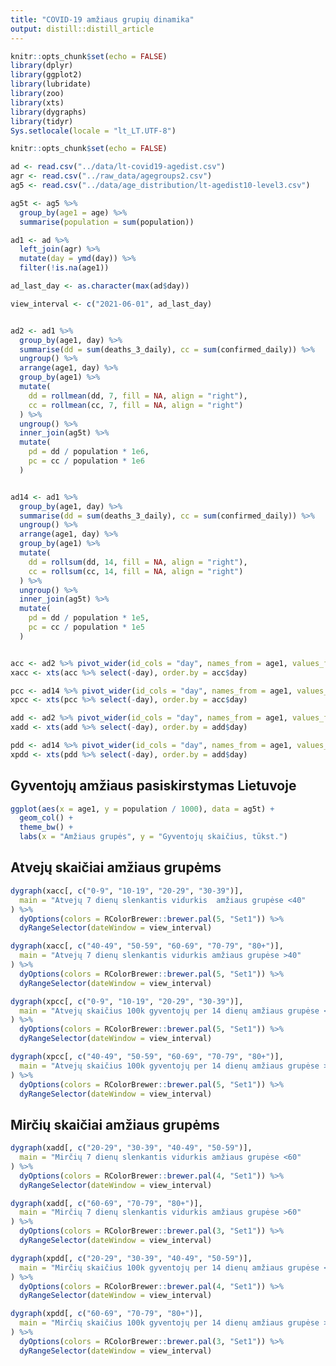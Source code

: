 ```yaml
---
title: "COVID-19 amžiaus grupių dinamika"
output: distill::distill_article
---
```


```r
knitr::opts_chunk$set(echo = FALSE)
library(dplyr)
library(ggplot2)
library(lubridate)
library(zoo)
library(xts)
library(dygraphs)
library(tidyr)
Sys.setlocale(locale = "lt_LT.UTF-8")
```

```r
knitr::opts_chunk$set(echo = FALSE)
```

```r
ad <- read.csv("../data/lt-covid19-agedist.csv")
agr <- read.csv("../raw_data/agegroups2.csv")
ag5 <- read.csv("../data/age_distribution/lt-agedist10-level3.csv")

ag5t <- ag5 %>%
  group_by(age1 = age) %>%
  summarise(population = sum(population))

ad1 <- ad %>%
  left_join(agr) %>%
  mutate(day = ymd(day)) %>%
  filter(!is.na(age1))

ad_last_day <- as.character(max(ad$day))

view_interval <- c("2021-06-01", ad_last_day)


ad2 <- ad1 %>%
  group_by(age1, day) %>%
  summarise(dd = sum(deaths_3_daily), cc = sum(confirmed_daily)) %>%
  ungroup() %>%
  arrange(age1, day) %>%
  group_by(age1) %>%
  mutate(
    dd = rollmean(dd, 7, fill = NA, align = "right"),
    cc = rollmean(cc, 7, fill = NA, align = "right")
  ) %>%
  ungroup() %>%
  inner_join(ag5t) %>%
  mutate(
    pd = dd / population * 1e6,
    pc = cc / population * 1e6
  )


ad14 <- ad1 %>%
  group_by(age1, day) %>%
  summarise(dd = sum(deaths_3_daily), cc = sum(confirmed_daily)) %>%
  ungroup() %>%
  arrange(age1, day) %>%
  group_by(age1) %>%
  mutate(
    dd = rollsum(dd, 14, fill = NA, align = "right"),
    cc = rollsum(cc, 14, fill = NA, align = "right")
  ) %>%
  ungroup() %>%
  inner_join(ag5t) %>%
  mutate(
    pd = dd / population * 1e5,
    pc = cc / population * 1e5
  )


acc <- ad2 %>% pivot_wider(id_cols = "day", names_from = age1, values_from = "cc", values_fill = 0)
xacc <- xts(acc %>% select(-day), order.by = acc$day)

pcc <- ad14 %>% pivot_wider(id_cols = "day", names_from = age1, values_from = "pc", values_fill = 0)
xpcc <- xts(pcc %>% select(-day), order.by = acc$day)

add <- ad2 %>% pivot_wider(id_cols = "day", names_from = age1, values_from = "dd", values_fill = 0)
xadd <- xts(add %>% select(-day), order.by = add$day)

pdd <- ad14 %>% pivot_wider(id_cols = "day", names_from = age1, values_from = "pd", values_fill = 0)
xpdd <- xts(pdd %>% select(-day), order.by = add$day)
```

## Gyventojų amžiaus pasiskirstymas Lietuvoje

```r
ggplot(aes(x = age1, y = population / 1000), data = ag5t) +
  geom_col() +
  theme_bw() +
  labs(x = "Amžiaus grupės", y = "Gyventojų skaičius, tūkst.")
```

## Atvejų skaičiai amžiaus grupėms

```r
dygraph(xacc[, c("0-9", "10-19", "20-29", "30-39")],
  main = "Atvejų 7 dienų slenkantis vidurkis  amžiaus grupėse <40"
) %>%
  dyOptions(colors = RColorBrewer::brewer.pal(5, "Set1")) %>%
  dyRangeSelector(dateWindow = view_interval)
```

```r
dygraph(xacc[, c("40-49", "50-59", "60-69", "70-79", "80+")],
  main = "Atvejų 7 dienų slenkantis vidurkis amžiaus grupėse >40"
) %>%
  dyOptions(colors = RColorBrewer::brewer.pal(5, "Set1")) %>%
  dyRangeSelector(dateWindow = view_interval)
```



```r
dygraph(xpcc[, c("0-9", "10-19", "20-29", "30-39")],
  main = "Atvejų skaičius 100k gyventojų per 14 dienų amžiaus grupėse <40"
) %>%
  dyOptions(colors = RColorBrewer::brewer.pal(5, "Set1")) %>%
  dyRangeSelector(dateWindow = view_interval)
```

```r
dygraph(xpcc[, c("40-49", "50-59", "60-69", "70-79", "80+")],
  main = "Atvejų skaičius 100k gyventojų per 14 dienų amžiaus grupėse >40"
) %>%
  dyOptions(colors = RColorBrewer::brewer.pal(5, "Set1")) %>%
  dyRangeSelector(dateWindow = view_interval)
```

## Mirčių skaičiai amžiaus grupėms

```r
dygraph(xadd[, c("20-29", "30-39", "40-49", "50-59")],
  main = "Mirčių 7 dienų slenkantis vidurkis amžiaus grupėse <60"
) %>%
  dyOptions(colors = RColorBrewer::brewer.pal(4, "Set1")) %>%
  dyRangeSelector(dateWindow = view_interval)
```


```r
dygraph(xadd[, c("60-69", "70-79", "80+")],
  main = "Mirčių 7 dienų slenkantis vidurkis amžiaus grupėse >60"
) %>%
  dyOptions(colors = RColorBrewer::brewer.pal(3, "Set1")) %>%
  dyRangeSelector(dateWindow = view_interval)
```


```r
dygraph(xpdd[, c("20-29", "30-39", "40-49", "50-59")],
  main = "Mirčių skaičius 100k gyventojų per 14 dienų amžiaus grupėse <60"
) %>%
  dyOptions(colors = RColorBrewer::brewer.pal(4, "Set1")) %>%
  dyRangeSelector(dateWindow = view_interval)
```

```r
dygraph(xpdd[, c("60-69", "70-79", "80+")],
  main = "Mirčių skaičius 100k gyventojų per 14 dienų amžiaus grupėse >60"
) %>%
  dyOptions(colors = RColorBrewer::brewer.pal(3, "Set1")) %>%
  dyRangeSelector(dateWindow = view_interval)
```
